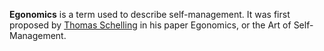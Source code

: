 '''Egonomics''' is a term used to describe self-management.  It was first proposed by [[Thomas Schelling]] in his paper Egonomics, or the Art of Self-Management.